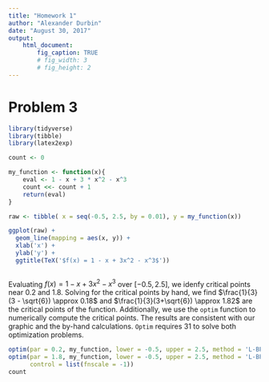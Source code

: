 ```yaml
---
title: "Homework 1"
author: "Alexander Durbin"
date: "August 30, 2017"
output: 
    html_document:
        fig_caption: TRUE
        # fig_width: 3
        # fig_height: 2
---
```


# Problem 3

```r
library(tidyverse)
library(tibble)
library(latex2exp)
```


```r

count <- 0

my_function <- function(x){
    eval <- 1 - x + 3 * x^2 - x^3
    count <<- count + 1
    return(eval) 
}

raw <- tibble( x = seq(-0.5, 2.5, by = 0.01), y = my_function(x))

ggplot(raw) +
  geom_line(mapping = aes(x, y)) +
  xlab('x') +
  ylab('y') +
  ggtitle(TeX('$f(x) = 1 - x + 3x^2 - x^3$'))



```

Evaluating $f(x) = 1 - x +3x^2 - x^3$ over $[-0.5, 2.5]$, we idenfy critical points
near $0.2$ and $1.8$. Solving for the critical points by hand, we find
$\frac{1}{3}(3 - \sqrt{6}) \approx 0.18$ and $\frac{1}{3}(3+\sqrt{6}) \approx 1.82$
are the critical points of the function. Additionally, we use the `optim` function
to numerically compute the critical points. The results are consistent with our
graphic and the by-hand calculations. `Optim` requires 31 to solve both optimization problems.  

```r

optim(par = 0.2, my_function, lower = -0.5, upper = 2.5, method = 'L-BFGS-B')
optim(par = 1.8, my_function, lower = -0.5, upper = 2.5, method = 'L-BFGS-B',
      control = list(fnscale = -1))
count

```